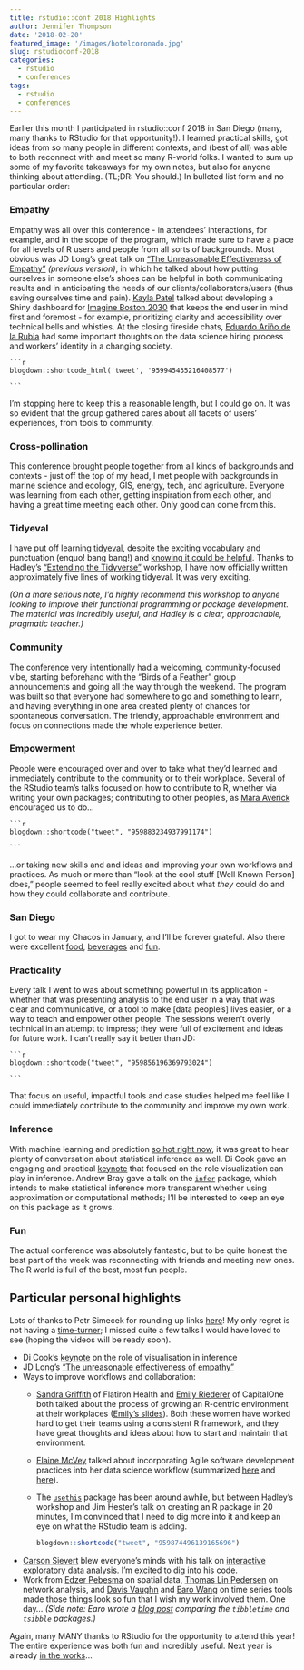 ```yaml
---
title: rstudio::conf 2018 Highlights
author: Jennifer Thompson
date: '2018-02-20'
featured_image: '/images/hotelcoronado.jpg'
slug: rstudioconf-2018
categories:
  - rstudio
  - conferences
tags:
  - rstudio
  - conferences
---
```


Earlier this month I participated in rstudio::conf 2018 in San Diego (many, many thanks to RStudio for that opportunity!). I learned practical skills, got ideas from so many people in different contexts, and (best of all) was able to both reconnect with and meet so many R-world folks. I wanted to sum up some of my favorite takeaways for my own notes, but also for anyone thinking about attending. (TL;DR: You should.) In bulleted list form and no particular order:

### Empathy

Empathy was all over this conference - in attendees' interactions, for example, and in the scope of the program, which made sure to have a place for all levels of R users and people from all sorts of backgrounds. Most obvious was JD Long's great talk on ["The Unreasonable Effectiveness of Empathy"](https://www.youtube.com/watch?v=P7VnKgVMLvY) *(previous version)*, in which he talked about how putting ourselves in someone else's shoes can be helpful in both communicating results and in anticipating the needs of our clients/collaborators/users (thus saving ourselves time and pain). [Kayla Patel](https://paylakatel.github.io/) talked about developing a Shiny dashboard for [Imagine Boston 2030](https://analytics.boston.gov/app/imagine-boston) that keeps the end user in mind first and foremost - for example, prioritizing clarity and accessibility over technical bells and whistles. At the closing fireside chats, [Eduardo Ariño de la Rubia](https://www.linkedin.com/in/earino/) had some important thoughts on the data science hiring process and workers' identity in a changing society.
    
    ```r
    blogdown::shortcode_html('tweet', '959945435216408577')

    ```

I'm stopping here to keep this a reasonable length, but I could go on. It was so evident that the group gathered cares about all facets of users' experiences, from tools to community.

### Cross-pollination

This conference brought people together from all kinds of backgrounds and contexts - just off the top of my head, I met people with backgrounds in marine science and ecology, GIS, energy, tech, and agriculture. Everyone was learning from each other, getting inspiration from each other, and having a great time meeting each other. Only good can come from this.

### Tidyeval

I have put off learning [tidyeval](https://www.youtube.com/watch?v=nERXS3ssntw&feature=youtu.be), despite the exciting vocabulary and punctuation (enquo! bang bang!) and [knowing it could be helpful](https://twitter.com/jent103/status/955968131339603968). Thanks to Hadley's ["Extending the Tidyverse"](https://www.rstudio.com/workshops/extending-the-tidyverse/) workshop, I have now officially written approximately five lines of working tidyeval. It was very exciting.

*(On a more serious note, I'd highly recommend this workshop to anyone looking to improve their functional programming or package development. The material was incredibly useful, and Hadley is a clear, approachable, pragmatic teacher.)*
    
### Community

The conference very intentionally had a welcoming, community-focused vibe, starting beforehand with the "Birds of a Feather" group announcements and going all the way through the weekend. The program was built so that everyone had somewhere to go and something to learn, and having everything in one area created plenty of chances for spontaneous conversation. The friendly, approachable environment and focus on connections made the whole experience better.

### Empowerment

People were encouraged over and over to take what they'd learned and immediately contribute to the community or to their workplace. Several of the RStudio team's talks focused on how to contribute to R, whether via writing your own packages; contributing to other people's, as [Mara Averick](twitter.com/dataandme) encouraged us to do...

    ```r
    blogdown::shortcode("tweet", "959883234937991174")

    ```

...or taking new skills and and ideas and improving your own workflows and practices. As much or more than "look at the cool stuff [Well Known Person] does," people seemed to feel really excited about what *they* could do and how they could collaborate and contribute.

### San Diego

I got to wear my Chacos in January, and I'll be forever grateful. Also there were excellent [food](https://saltandstraw.com/sd-locations/), [beverages](https://jamescoffeeco.com/) and [fun](http://thewerewolf.net/).

### Practicality

Every talk I went to was about something powerful in its application - whether that was presenting analysis to the end user in a way that was clear and communicative, or a tool to make [data people's] lives easier, or a way to teach and empower other people. The sessions weren't overly technical in an attempt to impress; they were full of excitement and ideas for future work. I can't really say it better than JD:
    
    ```r
    blogdown::shortcode("tweet", "959856196369793024")
    
    ```

That focus on useful, impactful tools and case studies helped me feel like I could immediately contribute to the community and improve my own work.

### Inference

With machine learning and prediction [so hot right now](https://www.youtube.com/watch?v=Jhc6CRgwkqg), it was great to hear plenty of conversation about statistical inference as well. Di Cook gave an engaging and practical [keynote](http://www.dicook.org/files/rstudio/#1) that focused on the role visualization can play in inference. Andrew Bray gave a talk on the [`infer`](infer.netlify.com) package, which intends to make statistical inference more transparent whether using approximation or computational methods; I'll be interested to keep an eye on this package as it grows.

### Fun

The actual conference was absolutely fantastic, but to be quite honest the best part of the week was reconnecting with friends and meeting new ones. The R world is full of the best, most fun people.

## Particular personal highlights

Lots of thanks to Petr Simecek for rounding up links [here](https://github.com/simecek/RStudioConf2018Slides)! My only regret is not having a [time-turner](http://harrypotter.wikia.com/wiki/Time-Turner); I missed quite a few talks I would have loved to see (hoping the videos will be ready soon).

- Di Cook's [keynote](https://github.com/simecek/RStudioConf2018Slides) on the role of visualisation in inference
- JD Long's ["The unreasonable effectiveness of empathy"](https://github.com/rstudio/rstudio-conf/blob/master/2018/Rstudio_%20unreasonable%20empathy.pdf)
- Ways to improve workflows and collaboration:
    - [Sandra Griffith](https://twitter.com/sgrifter) of Flatiron Health and [Emily Riederer](https://twitter.com/EmilyRiederer) of CapitalOne both talked about the process of growing an R-centric environment at their workplaces ([Emily's slides](https://www.slideshare.net/EmilyRiederer/tidycf-turning-cashflows-on-their-sides-to-turn-analysis-on-its-head)). Both these women have worked hard to get their teams using a consistent R framework, and they have great thoughts and ideas about how to start and maintain that environment.
    - [Elaine McVey](http://www.datawoman.com/) talked about incorporating Agile software development practices into her data science workflow (summarized [here](http://datawoman.com/2018/02/the-pain-of-data-science-in-organizations/) and [here](http://datawoman.com/2018/02/using-agile-to-change-the-data-science-conversation/)).
    - The [`usethis`](https://cran.r-project.org/web/packages/usethis/index.html) package has been around awhile, but between Hadley's workshop and Jim Hester's talk on creating an R package in 20 minutes, I'm convinced that I need to dig more into it and keep an eye on what the RStudio team is adding.
    
        ```r
        blogdown::shortcode("tweet", "959874496139165696")
    
        ```
    
- [Carson Sievert](http://cpsievert.me/) blew everyone's minds with his talk on [interactive exploratory data analysis](https://talks.cpsievert.me/20180202). I'm excited to dig into his code.
- Work from [Edzer Pebesma](https://github.com/edzer/rstudio_conf) on spatial data, [Thomas Lin Pedersen](https://www.data-imaginist.com/slides/rstudioconf2018/assets/player/keynotedhtmlplayer#0) on network analysis, and [Davis Vaughn](https://github.com/business-science/presentations/tree/master/2018_02_02_rstudio-conf-2018/presentation) and [Earo Wang](https://earo.me/talk/rstudioconf18/) on time series tools made those things look so fun that I wish my work involved them. One day... *(Side note: Earo wrote a [blog post](https://t.co/cMldNQEh1D) comparing the `tibbletime` and `tsibble` packages.)*

Again, many MANY thanks to RStudio for the opportunity to attend this year! The entire experience was both fun and incredibly useful. Next year is already [in the works](https://www.rstudio.com/conference/)...
